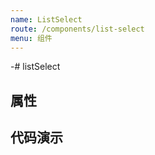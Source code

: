```yaml
---
name: ListSelect
route: /components/list-select
menu: 组件
---
```




-# listSelect
## 属性
<Props of={ListSelect}/>

## 代码演示
<Playground>
  <ListSelect
    dataSource={[{id: '京', value: '北京', level: '华北'}, {id: '冀', value: '河北', level: '华北'}, {
      id: '粤',
      value: '广东',
      level: '华南'
    }, {id: '川', value: '四川', level: '西南'}]}
    showItem={{
      name: 'value',
      code: 'id',
      extra: 'level'
    }}
  />
</Playground>
